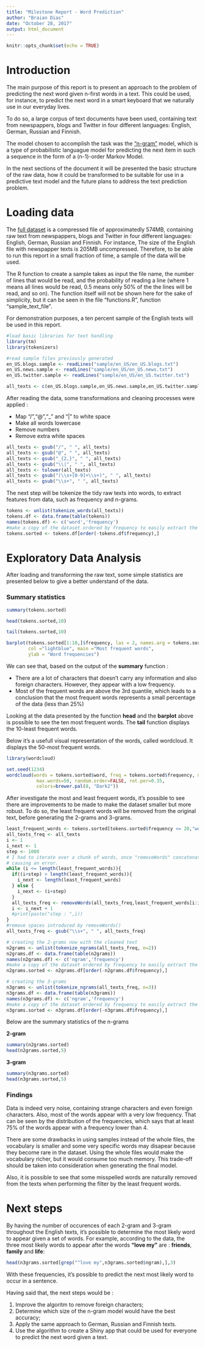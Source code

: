 ```yaml
---
title: "Milestone Report - Word Prediction"
author: "Braian Dias"
date: "October 28, 2017"
output: html_document
---
```


```r
knitr::opts_chunk$set(echo = TRUE)
```

# Introduction

The main purpose of this report is to present an approach to the problem of predicting the next word given n-first words in a text. This could be used, for instance, to predict the next word in a smart keyboard that we naturally use in our everyday lives.

To do so, a large corpus of text documents have been used, containing text from newspappers, blogs and Twitter in four different languages: English, German, Russian and Finnish.

The model chosen to accomplish the task was the ["n-gram"](https://en.wikipedia.org/wiki/N-gram) model, which is a type of probabilistic languague model for predicting the next item in such a sequence in the form of a (n-1)-order Markov Model.

In the next sections of the document it will be presented the basic structure of the raw data, how it could be transformed to be suitable for use in a predictive text model and the future plans to address the text prediction problem.

# Loading data

The [full dataset](https://d396qusza40orc.cloudfront.net/dsscapstone/dataset/Coursera-SwiftKey.zip) is a compressed file of approximatedly 574MB, containing raw text from newspappers, blogs and Twitter in four different languages: English, German, Russian and Finnish. For instance, The size of the English file with newspapper texts is 205MB uncompressed. Therefore, to be able to run this report in a small fraction of time, a sample of the data will be used.

The R function to create a sample takes as input the file name, the number of lines that would be read, and the probability of reading a line (where 1 means all lines would be read, 0.5 means only 50% of the the lines will be read, and so on). The function itself will not be shown here for the sake of simplicity, but it can be seen in the file "functions.R", function "sample_text_file".

For demonstration purposes, a ten percent sample of the English texts will be used in this report.

```r
#load basic libraries for text handling
library(tm)
library(tokenizers)

#read sample files previously generated
en_US.blogs.sample <- readLines("sample/en_US/en_US.blogs.txt")
en_US.news.sample <- readLines("sample/en_US/en_US.news.txt")
en_US.twitter.sample <- readLines("sample/en_US/en_US.twitter.txt")

all_texts <- c(en_US.blogs.sample,en_US.news.sample,en_US.twitter.sample)
```


After reading the data, some transformations and cleaning processes were applied :

* Map "/","@","_" and "|" to white space
* Make all words lowercase
* Remove numbers
* Remove extra white spaces

```r
all_texts <- gsub("/", " ", all_texts)
all_texts <- gsub("@", " ", all_texts)
all_texts <- gsub("_{2,}", " ", all_texts)
all_texts <- gsub("\\|", " ", all_texts)
all_texts <- tolower(all_texts)
all_texts <- gsub("(\\s+[0-9]+\\s+)", " ", all_texts)
all_texts <- gsub("\\s+", " ", all_texts)
```

The next step will be tokenize the tidy raw texts into words, to extract features from data, such as frequency and n-grams.

```r
tokens <- unlist(tokenize_words(all_texts))
tokens.df <- data.frame(table(tokens))
names(tokens.df) <- c('word','frequency')
#make a copy of the dataset ordered by frequency to easily extract the most frequent words later 
tokens.sorted <- tokens.df[order(-tokens.df$frequency),]
```

# Exploratory Data Analysis

After loading and transforming the raw text, some simple statistics are presented below to give a better understand of the data.

### Summary statistics

```r
summary(tokens.sorted)

head(tokens.sorted,10)

tail(tokens.sorted,10)

barplot(tokens.sorted[1:10,]$frequency, las = 2, names.arg = tokens.sorted[1:10,]$word,
        col ="lightblue", main ="Most frequent words",
        ylab = "Word frequencies")
```

We can see that, based on the output of the **summary** function :

* There are a lot of characters that doesn't carry any information and also foreign characters. However, they appear with a low frequency.
* Most of the frequent words are above the 3rd quantile, which leads to a conclusion that the most frequent words represents a small percentage of the data (less than 25%)

Looking at the data presented by the function **head** and the **barplot** above is possible to see the ten most frequent words. The **tail** function displays the 10-least frequent words.

Below it's a usefull visual representation of the words, called wordcloud. It displays the 50-most frequent words.

```r
library(wordcloud)

set.seed(1234)
wordcloud(words = tokens.sorted$word, freq = tokens.sorted$frequency, min.freq = 10000,
           max.words=50, random.order=FALSE, rot.per=0.35, 
           colors=brewer.pal(8, "Dark2"))
```

After investigate the most and least frequent words, it's possible to see there are improvements to be made to make the dataset smaller but more robust. To do so, the least frequent words will be removed from the original text, before generating the 2-grams and 3-grams.

```r
least_frequent_words <- tokens.sorted[tokens.sorted$frequency <= 20,"word"]
all_texts_freq <- all_texts
i <- 1
i_next <- 1
step <- 1000
# I had to iterate over a chunk of words, once "removeWords" concatenates all the words and it was
# causing an error.
while (i <= length(least_frequent_words)){
  if((i+step) > length(least_frequent_words)){
    i_next <- length(least_frequent_words)
  } else {
    i_next <- (i+step)
  }
  all_texts_freq <- removeWords(all_texts_freq,least_frequent_words[i:i_next])
  i <- i_next + 1
  #print(paste("step : ",i))
}
#remove spaces introduced by removeWords()
all_texts_freq <- gsub("\\s+", " ", all_texts_freq)

# creating the 2-grams now with the cleaned text
n2grams <- unlist(tokenize_ngrams(all_texts_freq, n=2))
n2grams.df <- data.frame(table(n2grams))
names(n2grams.df) <- c('ngram','frequency')
#make a copy of the dataset ordered by frequency to easily extract the most frequent words later 
n2grams.sorted <- n2grams.df[order(-n2grams.df$frequency),]

# creating the 3-grams
n3grams <- unlist(tokenize_ngrams(all_texts_freq, n=3))
n3grams.df <- data.frame(table(n3grams))
names(n3grams.df) <- c('ngram','frequency')
#make a copy of the dataset ordered by frequency to easily extract the most frequent words later 
n3grams.sorted <- n3grams.df[order(-n3grams.df$frequency),]
```

Below are the summary statistics of the n-grams 

**2-gram**
```r
summary(n2grams.sorted)
head(n2grams.sorted,5)

```

**3-gram**
```r
summary(n3grams.sorted)
head(n3grams.sorted,5)
```

### Findings

Data is indeed very noise, containing strange characters and even foreign characters. Also, most of the words appear with a very low frequency. That can be seen by the distribution of the frequencies, which says that at least 75% of the words appear with a frequency lower than 4.

There are some drawbacks in using samples instead of the whole files, the vocabulary is smaller and some very specific words may disapear because they become rare in the dataset. Using the whole files would make the vocabulary richer, but it would consume too much memory. This trade-off should be taken into consideration when generating the final model. 

Also, it is possible to see that some misspelled words are naturally removed from the texts when performing the filter by the least frequent words.

# Next steps
By having the number of occurences of each 2-gram and 3-gram throughout the English texts, it's possible to determine the most likely word to appear given a set of words. For example, according to the data, the three most likely words to appear after the words **"love my"** are : **friends**, **family** and **life**: 

```r
head(n3grams.sorted[grep("^love my",n3grams.sorted$ngram),],3)
```

With these frequencies, it's possible to predict the next most likely word to occur in a sentence.

Having said that, the next steps would be :

 1. Improve the algoritm to remove foreign characters;
 2. Determine which size of the n-gram model would have the best accuracy;
 3. Apply the same approach to German, Russian and Finnish texts.
 4. Use the algorithm to create a Shiny app that could be used for everyone to predict the next word given a text.
